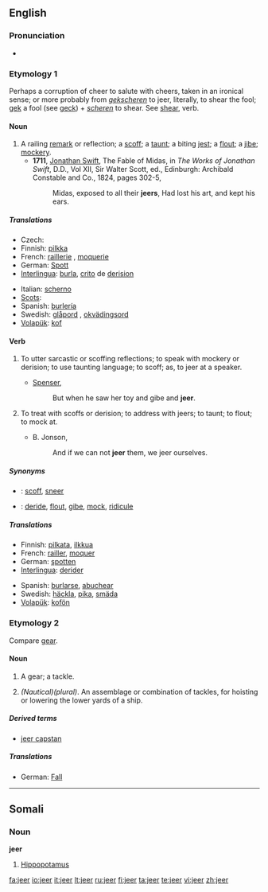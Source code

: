 ==English==

===Pronunciation===
* {{IPA|/dʒir/}}
*: {{rhymes|ɪə(r)}}

===Etymology 1===
Perhaps a corruption of cheer to salute with cheers, taken in an ironical sense; or more probably from {{etyl|nl}} ''[[gekscheren]]'' to jeer, literally, to shear the fool; [[gek]] a fool (see [[geck]]) + ''[[scheren]]'' to shear. See [[shear]], verb.

====Noun====
{{en-noun}}

# A railing [[remark]] or reflection; a [[scoff]]; a [[taunt]]; a biting [[jest]]; a [[flout]]; a [[jibe]]; [[mockery]].
#* '''1711''', [[w:Jonathan Swift|Jonathan Swift]], The Fable of Midas, in ''The Works of Jonathan Swift'', D.D., Vol XII, Sir Walter Scott, ed., Edinburgh: Archibald Constable and Co., 1824, pages 302-5,
#*: Midas, exposed to all their '''jeers''', Had lost his art, and kept his ears.

=====Translations=====
{{trans-top|railing remark or reflection; scoff; taunt; biting jest; flout; jibe; mockery}}
* Czech: {{t-|cs|posměšek|m}}
* Finnish: [[pilkka]]
* French: [[raillerie]] {{f}}, [[moquerie]] {{f}}
* German: [[Spott]] {{m}}
* [[Interlingua]]: [[burla]], [[crito]] de [[derision]]
{{trans-mid}}
* Italian: [[scherno]] {{m}}
* [[Scots]]: {{t-|sco|afftak}}
* Spanish: [[burlería]]
* Swedish: [[glåpord]] {{n}}, [[okvädingsord]] {{n}}
* [[Volapük]]: [[kof]]
{{trans-bottom}}

====Verb====
{{en-verb}}

# {{intransitive|construed with '''at'''}} To utter sarcastic or scoffing reflections; to speak with mockery or derision; to use taunting language; to scoff; as, to jeer at a speaker.
#* [[Spenser]],
#*: But when he saw her toy and gibe and '''jeer'''.
# {{transitive}} To treat with scoffs or derision; to address with jeers; to taunt; to flout; to mock at.
#* B. Jonson,
#*: And if we can not '''jeer''' them, we jeer ourselves.

=====Synonyms=====
* {{italbrac|to utter sarcastic remarks}}: [[scoff]], [[sneer]]
* {{italbrac|to treat with scoffs}}: [[deride]], [[flout]], [[gibe]], [[mock]], [[ridicule]]

=====Translations=====
{{trans-top|scoff or mock}}
* Finnish: [[pilkata]], [[ilkkua]]
* French: [[railler]], [[moquer]]
* German: [[spotten]]
* [[Interlingua]]: [[derider]]
{{trans-mid}}
* Spanish: [[burlarse]], [[abuchear]]
* Swedish: [[häckla]], [[pika]], [[smäda]]
* [[Volapük]]: [[kofön]]
{{trans-bottom}}

===Etymology 2===
Compare [[gear]].

====Noun====
{{en-noun}}

# {{nautical}} A gear; a tackle.
# ''(Nautical)(plural)''. An assemblage or combination of tackles, for hoisting or lowering the lower yards of a ship.

=====Derived terms=====
* [[jeer capstan]]

=====Translations=====
{{trans-top|A gear; a tackle}}
* German: [[Fall]] {{n}}
{{trans-mid}}
{{trans-bottom}}

----

==Somali==

===Noun===
'''jeer'''

# [[hippopotamus|Hippopotamus]]
<!--Not sure that the translation is totally right, that's why I leave it hidden
#: ''Jeertu way jeclayd dhexqaadka dhoobaada'' - The hippopotamus loved wallowing. -->

[[fa:jeer]]
[[io:jeer]]
[[it:jeer]]
[[lt:jeer]]
[[ru:jeer]]
[[fi:jeer]]
[[ta:jeer]]
[[te:jeer]]
[[vi:jeer]]
[[zh:jeer]]